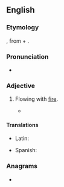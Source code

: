 ==English==

===Etymology===
{{der|en|la|ignifluus}}, from {{m|la|ignis||fire}} + {{m|la|fluere||to flow}}.

===Pronunciation===
* {{IPA|en|/ɪɡˈnɪf.lu.əs/}}

===Adjective===
{{en-adj|-}}

# {{lb|en|obsolete}} Flowing with [[fire]].
#* {{quote-book|en|1840|William T. Brigham|Notes on the Volcanoes of the Hawaiian Islands|passage=This process of filling up continued till the latter part of May 1840, when, as many natives testify, the whole area of the crater became one entire sea of '''ignifluous''' matter}}

====Translations====
{{trans-top|flowing with fire}}
* Latin: {{t|la|ignifluus}}
{{trans-mid}}
* Spanish: {{t|es|ignífluo}}
{{trans-bottom}}

===Anagrams===
* {{anagrams|en|a=fgiilnosuu|fuliginous}}